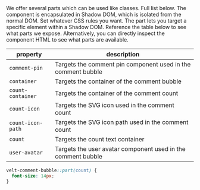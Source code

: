 <Steps>

<Step title="Select the part you want to modify">
We offer several parts which can be used like classes. Full list below.
The component is encapsulated in Shadow DOM, which is isolated from the normal DOM.

</Step>

<Step title="Apply your CSS rules">
Set whatever CSS rules you want.
The part lets you target a specific element within a Shadow DOM.
</Step>

<Step title="Check out the table below">
Reference the table below to see what parts we expose.
Alternatively, you can directly inspect the component HTML to see what parts are available.

| property | description |
|---|---|
| `comment-pin` | Targets the comment pin component used in the comment bubble |
| `container` | Targets the container of the comment bubble |
| `count-container` | Targets the container of the comment count |
| `count-icon` | Targets the SVG icon used in the comment count |
| `count-icon-path` | Targets the SVG icon path used in the comment count |
| `count` | Targets the count text container |
| `user-avatar` | Targets the user avatar component used in the comment bubble |

</Step>

</Steps>


<RequestExample>

```css Bubble
velt-comment-bubble::part(count) {
  font-size: 14px;
}
```


</RequestExample>